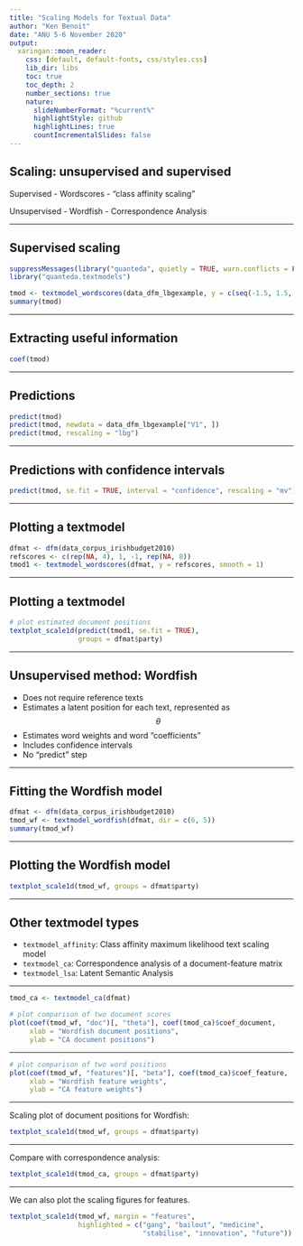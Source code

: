 ```yaml
---
title: "Scaling Models for Textual Data"
author: "Ken Benoit"
date: "ANU 5-6 November 2020"  
output:
  xaringan::moon_reader:
    css: [default, default-fonts, css/styles.css]
    lib_dir: libs
    toc: true
    toc_depth: 2
    number_sections: true
    nature:
      slideNumberFormat: "%current%"
      highlightStyle: github
      highlightLines: true
      countIncrementalSlides: false
---
```



## Scaling: unsupervised and supervised

Supervised
-  Wordscores
-  "class affinity scaling"

Unsupervised
-  Wordfish
-  Correspondence Analysis

---

## Supervised scaling

```r
suppressMessages(library("quanteda", quietly = TRUE, warn.conflicts = FALSE))
library("quanteda.textmodels")
```

```r
tmod <- textmodel_wordscores(data_dfm_lbgexample, y = c(seq(-1.5, 1.5, .75), NA))
summary(tmod)
```

---

## Extracting useful information

```r
coef(tmod)
```

---

## Predictions

```r
predict(tmod)
predict(tmod, newdata = data_dfm_lbgexample["V1", ])
predict(tmod, rescaling = "lbg")
```

---

## Predictions with confidence intervals

```r
predict(tmod, se.fit = TRUE, interval = "confidence", rescaling = "mv")
```

---

## Plotting a textmodel

```r
dfmat <- dfm(data_corpus_irishbudget2010)
refscores <- c(rep(NA, 4), 1, -1, rep(NA, 8))
tmod1 <- textmodel_wordscores(dfmat, y = refscores, smooth = 1)
```

---

## Plotting a textmodel

```r
# plot estimated document positions
textplot_scale1d(predict(tmod1, se.fit = TRUE), 
                 groups = dfmat$party)
```

---

## Unsupervised method: Wordfish

-  Does not require reference texts
-  Estimates a latent position for each text, represented as $$\theta$$
-  Estimates word weights and word "coefficients"
-  Includes confidence intervals
-  No "predict" step

---

## Fitting the Wordfish model

```r
dfmat <- dfm(data_corpus_irishbudget2010)
tmod_wf <- textmodel_wordfish(dfmat, dir = c(6, 5))
summary(tmod_wf)
```

---

## Plotting the Wordfish model

```r
textplot_scale1d(tmod_wf, groups = dfmat$party)
```

---

## Other textmodel types

-  `textmodel_affinity`: Class affinity maximum likelihood text scaling model
-  `textmodel_ca`: Correspondence analysis of a document-feature matrix
-  `textmodel_lsa`: Latent Semantic Analysis

---

```r
tmod_ca <- textmodel_ca(dfmat)

# plot comparison of two document scores
plot(coef(tmod_wf, "doc")[, "theta"], coef(tmod_ca)$coef_document,
     xlab = "Wordfish document positions",
     ylab = "CA document positions")
```
---

```r
# plot comparison of two word positions
plot(coef(tmod_wf, "features")[, "beta"], coef(tmod_ca)$coef_feature,
     xlab = "Wordfish feature weights",
     ylab = "CA feature weights")
```
---

Scaling plot of document positions for Wordfish:
```r
textplot_scale1d(tmod_wf, groups = dfmat$party)
```
---

Compare with correspondence analysis:
```r
textplot_scale1d(tmod_ca, groups = dfmat$party)
```

---
We can also plot the scaling figures for features.
```r
textplot_scale1d(tmod_wf, margin = "features",
                 highlighted = c("gang", "bailout", "medicine", 
                                 "stabilise", "innovation", "future"))
```

